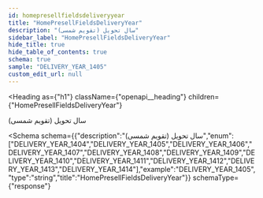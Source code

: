 ```yaml
---
id: homepresellfieldsdeliveryyear
title: "HomePresellFieldsDeliveryYear"
description: "سال تحویل (تقویم شمسی)"
sidebar_label: "HomePresellFieldsDeliveryYear"
hide_title: true
hide_table_of_contents: true
schema: true
sample: "DELIVERY_YEAR_1405"
custom_edit_url: null
---
```



<Heading
  as={"h1"}
  className={"openapi__heading"}
  children={"HomePresellFieldsDeliveryYear"}
>
</Heading>



سال تحویل (تقویم شمسی)

<Schema
  schema={{"description":"سال تحویل (تقویم شمسی)","enum":["DELIVERY_YEAR_1404","DELIVERY_YEAR_1405","DELIVERY_YEAR_1406","DELIVERY_YEAR_1407","DELIVERY_YEAR_1408","DELIVERY_YEAR_1409","DELIVERY_YEAR_1410","DELIVERY_YEAR_1411","DELIVERY_YEAR_1412","DELIVERY_YEAR_1413","DELIVERY_YEAR_1414"],"example":"DELIVERY_YEAR_1405","type":"string","title":"HomePresellFieldsDeliveryYear"}}
  schemaType={"response"}
>
  
</Schema>
            